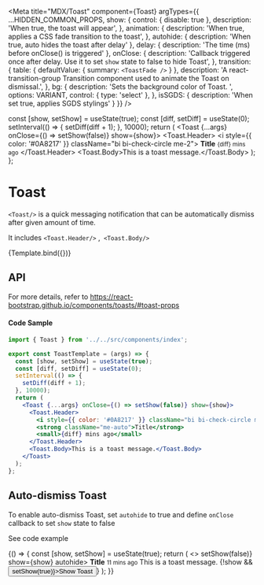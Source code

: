 
<Meta
  title="MDX/Toast"
  component={Toast}
  argTypes={{
    ...HIDDEN_COMMON_PROPS,
    show: {
      control: { disable: true },
      description: 'When true, the toast will appear',
    },
    animation: {
      description: 'When true, applies a CSS fade transition to the toast',
    },
    autohide: { description: 'When true, auto hides the toast after delay' },
    delay: { description: 'The time (ms) before onClose() is triggered' },
    onClose: {
      description:
        'Callback triggered once after delay. Use it to set `show` state to false to hide Toast',
    },
    transition: {
      table: { defaultValue: { summary: `<ToastFade />` } },
      description:
        'A react-transition-group Transition component used to animate the Toast on dismissal.',
    },
    bg: {
      description: 'Sets the background color of Toast. ',
      options: VARIANT,
      control: { type: 'select' },
    },
    isSGDS: {
      description: 'When set true, applies SGDS stylings'
    }
  }}
/>

  const [show, setShow] = useState(true);
  const [diff, setDiff] = useState(0);
  setInterval(() => {
    setDiff(diff + 1);
  }, 10000);
  return (
    <Toast {...args} onClose={() => setShow(false)} show={show}>
      <Toast.Header>
        <i style={{ color: '#0A8217' }} className="bi bi-check-circle me-2"></i>
        <strong className="me-auto">Title</strong>
        <small>{diff} mins ago</small>
      </Toast.Header>
      <Toast.Body>This is a toast message.</Toast.Body>
    </Toast>
  );
};

# Toast

`<Toast/>` is a quick messaging notification that can be automatically dismiss after given amount of time.

It includes `<Toast.Header/>` ,` <Toast.Body/>`

<Canvas>
  <Story name="Default Toast">{Template.bind({})}</Story>
</Canvas>

## API

<ArgsTable story="Default Toast" />

For more details, refer to https://react-bootstrap.github.io/components/toasts/#toast-props

#### Code Sample
```jsx
import { Toast } from '../../src/components/index';

export const ToastTemplate = (args) => {
  const [show, setShow] = useState(true);
  const [diff, setDiff] = useState(0);
  setInterval(() => {
    setDiff(diff + 1);
  }, 10000);
  return (
    <Toast {...args} onClose={() => setShow(false)} show={show}>
      <Toast.Header>
        <i style={{ color: '#0A8217' }} className="bi bi-check-circle me-2"></i>
        <strong className="me-auto">Title</strong>
        <small>{diff} mins ago</small>
      </Toast.Header>
      <Toast.Body>This is a toast message.</Toast.Body>
    </Toast>
  );
};
```
## Auto-dismiss Toast

To enable auto-dismiss Toast, set `autohide` to true and define `onClose` callback to set `show` state to false

See code example

<Canvas>
  <Story name="Auto-dismiss">
    {() => {
      const [show, setShow] = useState(true);
      return (
        <>
          <Toast onClose={() => setShow(false)} show={show} autohide>
            <Toast.Header>
              <i
                style={{ color: '#0A8217' }}
                className="bi bi-check-circle me-2"
              ></i>
              <strong className="me-auto">Title</strong>
              <small>11 mins ago</small>
            </Toast.Header>
            <Toast.Body>This is a toast message.</Toast.Body>
          </Toast>
          {!show && <Button onClick={() => setShow(true)}>Show Toast</Button>}
        </>
      );
    }}
  </Story>
</Canvas>

